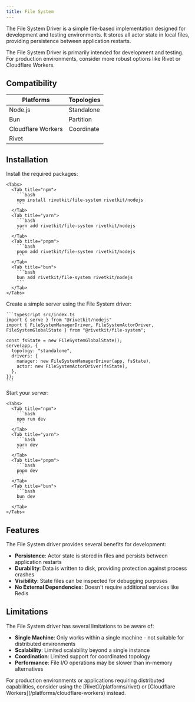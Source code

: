 ```yaml
---
title: File System
---
```



The File System Driver is a simple file-based implementation designed for development and testing environments. It stores all actor state in local files, providing persistence between application restarts.

<DriverNote />

<Warning>
  The File System Driver is primarily intended for development and testing. For production environments, consider more robust options like Rivet or Cloudflare Workers.
</Warning>

## Compatibility

| Platforms | Topologies |
| --------- | ---------- |
| <Icon icon="check" iconType="solid" /> Node.js | <Icon icon="check" iconType="solid" /> Standalone |
| <Icon icon="check" iconType="solid" /> Bun     | <Icon icon="xmark" iconType="solid" color="gray" /> Partition  |
| <Icon icon="xmark" iconType="solid" color="gray" /> Cloudflare Workers | <Icon icon="xmark" iconType="solid" color="gray" /> Coordinate |
| <Icon icon="xmark" iconType="solid" color="gray" /> Rivet   |            |

## Installation

<Steps>
  <Step>
    Install the required packages:

    <Tabs>
      <Tab title="npm">
        ```bash
        npm install rivetkit/file-system rivetkit/nodejs
        ```
      </Tab>
      <Tab title="yarn">
        ```bash
        yarn add rivetkit/file-system rivetkit/nodejs
        ```
      </Tab>
      <Tab title="pnpm">
        ```bash
        pnpm add rivetkit/file-system rivetkit/nodejs
        ```
      </Tab>
      <Tab title="bun">
        ```bash
        bun add rivetkit/file-system rivetkit/nodejs
        ```
      </Tab>
    </Tabs>
  </Step>

  <Step>
    Create a simple server using the File System driver:

    ```typescript src/index.ts
    import { serve } from "@rivetkit/nodejs"
    import { FileSystemManagerDriver, FileSystemActorDriver, FileSystemGlobalState } from "@rivetkit/file-system";

    const fsState = new FileSystemGlobalState();
    serve(app, {
      topology: "standalone",
      drivers: {
        manager: new FileSystemManagerDriver(app, fsState),
        actor: new FileSystemActorDriver(fsState),
      },
    });
    ```
  </Step>

  <Step>
    Start your server:

    <Tabs>
      <Tab title="npm">
        ```bash
        npm run dev
        ```
      </Tab>
      <Tab title="yarn">
        ```bash
        yarn dev
        ```
      </Tab>
      <Tab title="pnpm">
        ```bash
        pnpm dev
        ```
      </Tab>
      <Tab title="bun">
        ```bash
        bun dev
        ```
      </Tab>
    </Tabs>
  </Step>
</Steps>

## Features

The File System driver provides several benefits for development:

- **Persistence**: Actor state is stored in files and persists between application restarts
- **Durability**: Data is written to disk, providing protection against process crashes
- **Visibility**: State files can be inspected for debugging purposes
- **No External Dependencies**: Doesn't require additional services like Redis

## Limitations

The File System driver has several limitations to be aware of:

- **Single Machine**: Only works within a single machine - not suitable for distributed environments 
- **Scalability**: Limited scalability beyond a single instance
- **Coordination**: Limited support for coordinated topology
- **Performance**: File I/O operations may be slower than in-memory alternatives

<Tip>
  For production environments or applications requiring distributed capabilities, consider using the [Rivet](/platforms/rivet) or [Cloudflare Workers](/platforms/cloudflare-workers) instead.
</Tip>


